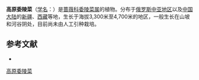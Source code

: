 {{Speciesbox
| name = 高原委陵菜
| status = 
| status_system = 
| image =
| genus = Potentilla
| species = pamiroalaica
| authority = Juzep.
}}

'''高原委陵菜'''（[[学名|学名]]：{{lang|la|''Potentilla pamiroalaica''}}）是[[蔷薇科|蔷薇科]][[委陵菜属|委陵菜属]]的植物。分布于[[俄罗斯中亚地区|俄罗斯中亚地区]]以及[[中国大陆|中国大陆]]的[[新疆|新疆]]、[[西藏|西藏]]等地，生长于海拔3,300米至4,700米的地区，一般生长在山坡和河谷阴处，目前尚未由人工引种栽培。

== 参考文献 ==
<div class="references-small">
* {{cite web| url =http://www.bioinfo.cn/db05/KmzwSpecies.php?action=view&id=18684| title =高原委陵菜| work =《中国高等植物数据库全库》| publisher =中国科学院微生物研究所| author =昆明植物研究所| accessdate =2009-02-25| deadurl =yes| archiveurl =https://web.archive.org/web/20160305053433/http://www.bioinfo.cn/db05/KmzwSpecies.php?action=view&id=18684| archivedate =2016-03-05}}
</div>
{{Taxonbar|from=Q15228456}}

[[Category:委陵菜属|高原委陵菜]]


{{植物小作品}}